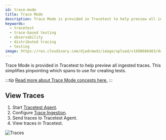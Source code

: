 ```yaml
---
id: trace-mode
title: Trace Mode
description: Trace Mode is provided in Tracetest to help preview all ingested traces to simplify in pinpointing traces to speed up creating tests.
keywords:
  - tracetest
  - trace-based testing
  - observability
  - distributed tracing
  - testing
image: https://res.cloudinary.com/djwdcmwdz/image/upload/v1698686403/docs/Blog_Thumbnail_14_rsvkmo.jpg
---
```


Trace Mode is provided in Tracetest to help preview all ingested traces. This simplifies pinpointing which spans to use for creating tests.

:::tip
[Read more about Trace Mode concepts here.](/concepts/traces)
:::

## View Traces

1. Start [Tracetest Agent](/configuration/agent).
2. Configure [Trace Ingestion](/configuration/connecting-to-data-stores/otlp-ingestion-endpoint).
3. Send traces to Tracetest Agent.
4. View traces in Tracetest.

![Traces](https://res.cloudinary.com/djwdcmwdz/image/upload/v1728327048/docs/app.tracetest.io_organizations_ttorg_e66318ba6544b856_environments_ttenv_1931fbfb43cc96c1_traces_page_1_a9znan.png)
